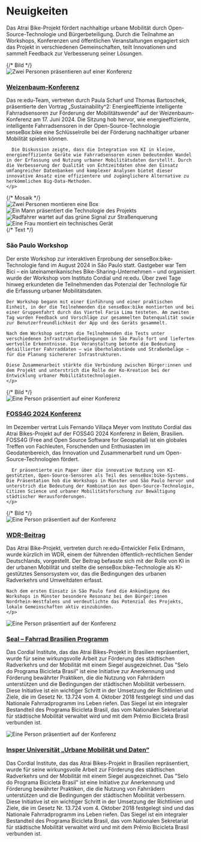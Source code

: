 # Neuigkeiten

Das Atrai Bike-Projekt fördert nachhaltige urbane Mobilität durch Open-Source-Technologie und Bürgerbeteiligung. Durch die Teilnahme an Workshops, Konferenzen und öffentlichen Veranstaltungen engagiert sich das Projekt in verschiedenen Gemeinschaften, teilt Innovationen und sammelt Feedback zur Verbesserung seiner Lösungen.

<div className="flex items-start flex-col md:flex-row mt-8">
  {/* Bild */}
  <div className="w-full md:w-[40%] md:pr-4 flex justify-start">
    <img
      src="https://cloud.reedu.de/s/3c6p2gdPMp8DATd/download"
      alt="Zwei Personen präsentieren auf einer Konferenz"
      className="w-full object-cover rounded"
    />
  </div>
   <div className="flex-1">
    <h3 className="text-lg font-bold">
      <a
        href="https://www.weizenbaum-conference.de/17-06-2024/"
        target="_blank"
        rel="noopener noreferrer"
        className="text-white-500 underline"
      >
        Weizenbaum-Konferenz
      </a>
    </h3>
    <p>
      Das re:edu-Team, vertreten durch Paula Scharf und Thomas Bartoschek, präsentierte den Vortrag „Sustainability^2: Energieeffiziente intelligente Fahrradsensoren zur Förderung der Mobilitätswende“ auf der Weizenbaum-Konferenz am 17. Juni 2024. Die Sitzung hob hervor, wie energieeffiziente, intelligente Fahrradsensoren in der Open-Source-Technologie senseBox:bike eine Schlüsselrolle bei der Förderung nachhaltiger urbaner Mobilität spielen können.

      Die Diskussion zeigte, dass die Integration von KI in kleine, energieeffiziente Geräte wie Fahrradsensoren einen bedeutenden Wandel in der Erfassung und Nutzung urbaner Mobilitätsdaten darstellt. Durch die Verbesserung der Qualität von Echtzeitdaten ohne den Einsatz umfangreicher Datenbanken und komplexer Analysen bietet dieser innovative Ansatz eine effizientere und zugänglichere Alternative zu herkömmlichen Big-Data-Methoden.
    </p>
  </div>
</div>

<div className="flex items-start flex-col md:flex-row mt-8">
  {/* Mosaik */}
  <div className="w-full md:w-[40%] md:pr-4 grid grid-cols-2 gap-2">
    <img
      src="https://cloud.reedu.de/s/NArkGGzG626piBq/download"
      alt="Zwei Personen montieren eine Box"
      className="w-full h-auto object-cover rounded"
    />
    <img
      src="https://cloud.reedu.de/s/yPrjiroxf5TdSQr/download"
      alt="Ein Mann präsentiert die Technologie des Projekts"
      className="w-full h-auto object-cover rounded"
    />
    <img
      src="https://cloud.reedu.de/s/AP3wNmjYKdBmsz8/download"
      alt="Radfahrer wartet auf das grüne Signal zur Straßenquerung"
      className="w-full h-auto object-cover rounded"
    />
    <img
      src="https://cloud.reedu.de/s/Nn2CQNYR47CLjQX/download"
      alt="Eine Frau montiert ein technisches Gerät"
      className="w-full h-auto object-cover rounded"
    />
  </div>
  {/* Text */}
  <div className="flex-1">
    <h3 className="text-lg font-bold">
      <a>
        São Paulo Workshop
      </a>
    </h3>
    <p>
    Der erste Workshop zur interaktiven Erprobung der senseBox:bike-Technologie fand im August 2024 in São Paulo statt. Gastgeber war Tem Bici – ein lateinamerikanisches Bike-Sharing-Unternehmen – und organisiert wurde der Workshop vom Instituto Cordial und re:edu. Über zwei Tage hinweg erkundeten die Teilnehmenden das Potenzial der Technologie für die Erfassung urbaner Mobilitätsdaten.

    Der Workshop begann mit einer Einführung und einer praktischen Einheit, in der die Teilnehmenden die senseBox:bike montierten und bei einer Gruppenfahrt durch das Viertel Faria Lima testeten. Am zweiten Tag wurden Feedback und Vorschläge zur gesammelten Datenqualität sowie zur Benutzerfreundlichkeit der App und des Geräts gesammelt.

    Nach dem Workshop setzten die Teilnehmenden die Tests unter verschiedenen Infrastrukturbedingungen in São Paulo fort und lieferten wertvolle Erkenntnisse. Die Veranstaltung betonte die Bedeutung detaillierter Fahrraddaten – wie Überholabstände und Straßenbeläge – für die Planung sichererer Infrastrukturen.

    Diese Zusammenarbeit stärkte die Verbindung zwischen Bürger:innen und dem Projekt und unterstrich die Rolle der Ko-Kreation bei der Entwicklung urbaner Mobilitätstechnologien.
    </p>
  </div>
</div>

<div className="flex items-start flex-col md:flex-row mt-8">
  {/* Bild */}
  <div className="w-full md:w-[40%] md:pr-4 flex justify-start">
    <img
      src="https://cloud.reedu.de/s/g5SXMXCBXHggbKp/download"
      alt="Eine Person präsentiert auf einer Konferenz"
      className="w-full object-cover rounded"
    />
  </div>
   <div className="flex-1">
    <h3 className="text-lg font-bold">
      <a
        href="https://talks.osgeo.org/foss4g-2024-academic-track/talk/XMAGHX/"
        target="_blank"
        rel="noopener noreferrer"
        className="text-white-500 underline"
      >
        FOSS4G 2024 Konferenz
      </a>
    </h3>
    <p>
      Im Dezember vertrat Luis Fernando Villaça Meyer vom Instituto Cordial das Atrai Bikes-Projekt auf der FOSS4G 2024 Konferenz in Belém, Brasilien. FOSS4G (Free and Open Source Software for Geospatial) ist ein globales Treffen von Fachleuten, Forschenden und Enthusiasten im Geodatenbereich, das Innovation und Zusammenarbeit rund um Open-Source-Technologien fördert.

      Er präsentierte ein Paper über die innovative Nutzung von KI-gestützten, Open-Source-Sensoren als Teil des senseBox:bike-Systems. Die Präsentation hob die Workshops in Münster und São Paulo hervor und unterstrich die Bedeutung der Kombination aus Open-Source-Technologie, Citizen Science und urbaner Mobilitätsforschung zur Bewältigung städtischer Herausforderungen.
    </p>
  </div>
</div>

<div className="flex items-start flex-col md:flex-row mt-8">
  {/* Bild */}
  <div className="w-full md:w-[40%] md:pr-4 flex justify-start">
    <img
      src="https://cloud.reedu.de/s/AFg57pi5j5sEpGp/download"
      alt="Eine Person präsentiert auf der Konferenz"
      className="w-full object-cover rounded"
    />
  </div>
   <div className="flex-1">
    <h3 className="text-lg font-bold">
      <a
        href="https://www1.wdr.de/nachrichten/westfalen-lippe/ki-fahrraddaten-muenster-100.html"
        target="_blank"
        rel="noopener noreferrer"
        className="text-white-500 underline"
      >
        WDR-Beitrag
      </a>
    </h3>
    <p>
    Das Atrai Bike-Projekt, vertreten durch re:edu-Entwickler Felix Erdmann, wurde kürzlich im WDR, einem der führenden öffentlich-rechtlichen Sender Deutschlands, vorgestellt. Der Beitrag befasste sich mit der Rolle von KI in der urbanen Mobilität und stellte die senseBox:bike-Technologie als KI-gestütztes Sensorsystem vor, das die Bedingungen des urbanen Radverkehrs und Umweltdaten erfasst.

    Nach dem ersten Einsatz in São Paulo fand die Ankündigung des Workshops in Münster besondere Resonanz bei den Bürger:innen Nordrhein-Westfalens und verdeutlichte das Potenzial des Projekts, lokale Gemeinschaften aktiv einzubinden.
    </p>
  </div>
</div>

<div className="flex items-start flex-col md:flex-row mt-8">
  <div className="w-full md:w-[40%] md:pr-4 flex justify-start">
    <img 
      src="https://cloud.reedu.de/s/WiqaqwtcMy7KbsS/download" 
      alt="Eine Person präsentiert auf der Konferenz" 
      className="w-full object-cover"
    />
  </div>
   <div className="flex-1">
    <h3 className="text-lg font-bold">
      <a 
        href="https://www.gov.br/cidades/pt-br/acesso-a-informacao/acoes-e-programas/mobilidade-urbana/programa-bicicleta-brasil/habilitadas/atrai-bikes-mais-dados-para-melhores-infraestruturas-cicloviarias" 
        target="_blank" 
        rel="noopener noreferrer" 
        className="text-white-500 underline"
      >
        Seal – Fahrrad Brasilien Programm
      </a>
    </h3>
    <p>
    Das Cordial Institute, das das Atrai Bikes-Projekt in Brasilien repräsentiert, wurde für seine wirkungsvolle Arbeit zur Förderung des städtischen Radverkehrs und der Mobilität mit einem Siegel ausgezeichnet. Das "Selo do Programa Bicicleta Brasil" ist eine Initiative zur Anerkennung und Förderung bewährter Praktiken, die die Nutzung von Fahrrädern unterstützen und die Bedingungen der städtischen Mobilität verbessern. Diese Initiative ist ein wichtiger Schritt in der Umsetzung der Richtlinien und Ziele, die im Gesetz Nr. 13.724 vom 4. Oktober 2018 festgelegt sind und das Nationale Fahrradprogramm ins Leben riefen. Das Siegel ist ein integraler Bestandteil des Programa Bicicleta Brasil, das vom Nationalen Sekretariat für städtische Mobilität verwaltet wird und mit dem Prêmio Bicicleta Brasil verbunden ist.
    </p>
  </div>
</div>

<div className="flex items-start flex-col md:flex-row mt-8">
  <div className="w-full md:w-[40%] md:pr-4 flex justify-start">
    <img 
      src="https://cloud.reedu.de/s/e69Wd4qCjb8kJGC/download" 
      alt="Eine Person präsentiert auf der Konferenz" 
      className="w-full object-cover"
    />
  </div>
   <div className="flex-1">
    <h3 className="text-lg font-bold">
      <a 
        href="https://www.insper.edu.br/pt/eventos/2024/10/sexta-da-mobilidade-dados-e-mobilidade-urbana"
        target="_blank" 
        rel="noopener noreferrer" 
        className="text-white-500 underline"
      >
       Insper Universität „Urbane Mobilität und Daten“
      </a>
    </h3>
    <p>
    Das Cordial Institute, das das Atrai Bikes-Projekt in Brasilien repräsentiert, wurde für seine wirkungsvolle Arbeit zur Förderung des städtischen Radverkehrs und der Mobilität mit einem Siegel ausgezeichnet. Das "Selo do Programa Bicicleta Brasil" ist eine Initiative zur Anerkennung und Förderung bewährter Praktiken, die die Nutzung von Fahrrädern unterstützen und die Bedingungen der städtischen Mobilität verbessern. Diese Initiative ist ein wichtiger Schritt in der Umsetzung der Richtlinien und Ziele, die im Gesetz Nr. 13.724 vom 4. Oktober 2018 festgelegt sind und das Nationale Fahrradprogramm ins Leben riefen. Das Siegel ist ein integraler Bestandteil des Programa Bicicleta Brasil, das vom Nationalen Sekretariat für städtische Mobilität verwaltet wird und mit dem Prêmio Bicicleta Brasil verbunden ist.
    </p>
  </div>
</div>
